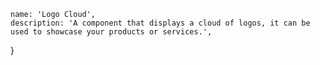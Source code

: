     name: 'Logo Cloud',
    description: 'A component that displays a cloud of logos, it can be used to showcase your products or services.',
}

<ComponentPreview path="components/logo-cloud/AnimatedLogoCloud" />